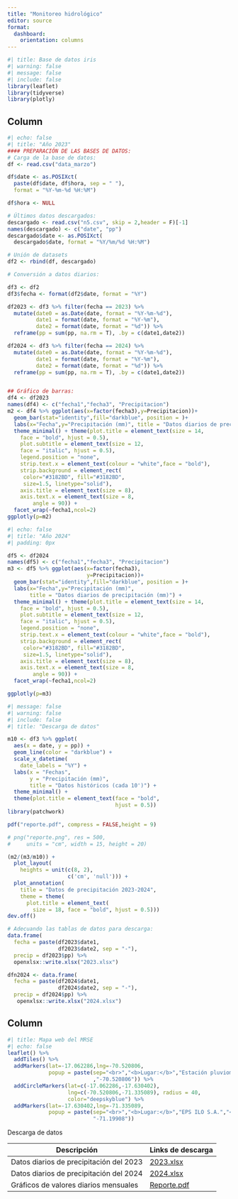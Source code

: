 ```yaml
---
title: "Monitoreo hidrológico"
editor: source
format: 
  dashboard:
    orientation: columns
---
```


```r
#| title: Base de datos iris
#| warning: false
#| message: false
#| include: false
library(leaflet)
library(tidyverse)
library(plotly)
```

## Column {.tabset width="65%"}


```r
#| echo: false
#| title: "Año 2023"
#### PREPARACIÓN DE LAS BASES DE DATOS:
# Carga de la base de datos:
df <- read.csv("data_marzo")

df$date <- as.POSIXct(
  paste(df$date, df$hora, sep = " "),
  format = "%Y-%m-%d %H:%M")

df$hora <- NULL

# Últimos datos descargados:
descargado <- read.csv("n5.csv", skip = 2,header = F)[-1]
names(descargado) <- c("date", "pp")
descargado$date <- as.POSIXct(
  descargado$date, format = "%Y/%m/%d %H:%M")

# Unión de datasets
df2 <- rbind(df, descargado)

# Conversión a datos diarios:

df3 <- df2
df3$fecha <- format(df2$date, format = "%Y")

df2023 <- df3 %>% filter(fecha == 2023) %>% 
  mutate(date0 = as.Date(date, format = "%Y-%m-%d"),
         date1 = format(date, format = "%Y-%m"),
         date2 = format(date, format = "%d")) %>% 
  reframe(pp = sum(pp, na.rm = T), .by = c(date1,date2))

df2024 <- df3 %>% filter(fecha == 2024) %>% 
  mutate(date0 = as.Date(date, format = "%Y-%m-%d"),
         date1 = format(date, format = "%Y-%m"),
         date2 = format(date, format = "%d")) %>% 
  reframe(pp = sum(pp, na.rm = T), .by = c(date1,date2))


## Gráfico de barras:
df4 <- df2023
names(df4) <- c("fecha1","fecha3", "Precipitacion")
m2 <- df4 %>% ggplot(aes(x=factor(fecha3),y=Precipitacion))+
  geom_bar(stat="identity",fill="darkblue", position = )+
  labs(x="Fecha",y="Precipitación (mm)", title = "Datos diarios de precipitación (mm)") + 
  theme_minimal() + theme(plot.title = element_text(size = 14,
    face = "bold", hjust = 0.5),
    plot.subtitle = element_text(size = 12,
    face = "italic", hjust = 0.5),
    legend.position = "none",
    strip.text.x = element_text(colour = "white",face = "bold"),
    strip.background = element_rect(
     color="#3182BD", fill="#3182BD",
     size=1.5, linetype="solid"),
    axis.title = element_text(size = 8),
    axis.text.x = element_text(size = 8,
        angle = 90)) +
  facet_wrap(~fecha1,ncol=2)
ggplotly(p=m2)
```


```r
#| echo: false
#| title: "Año 2024"
#| padding: 0px

df5 <- df2024
names(df5) <- c("fecha1","fecha3", "Precipitacion")
m3 <- df5 %>% ggplot(aes(x=factor(fecha3),
                         y=Precipitacion))+
  geom_bar(stat="identity",fill="darkblue", position = )+
  labs(x="Fecha",y="Precipitación (mm)",
       title = "Datos diarios de precipitación (mm)") + 
  theme_minimal() + theme(plot.title = element_text(size = 14,
    face = "bold", hjust = 0.5),
    plot.subtitle = element_text(size = 12,
    face = "italic", hjust = 0.5),
    legend.position = "none",
    strip.text.x = element_text(colour = "white",face = "bold"),
    strip.background = element_rect(
     color="#3182BD", fill="#3182BD",
     size=1.5, linetype="solid"),
    axis.title = element_text(size = 8),
    axis.text.x = element_text(size = 8,
        angle = 90)) +
  facet_wrap(~fecha1,ncol=2)

ggplotly(p=m3)
```


```r
#| message: false
#| warning: false
#| include: false
#| title: "Descarga de datos"

m10 <- df3 %>% ggplot(
  aes(x = date, y = pp)) +
  geom_line(color = "darkblue") +
  scale_x_datetime(
    date_labels = "%Y") +
  labs(x = "Fechas",
       y = "Precipitación (mm)",
       title = "Datos históricos (cada 10')") +
  theme_minimal() +
  theme(plot.title = element_text(face = "bold",
                                  hjust = 0.5))
library(patchwork)

pdf("reporte.pdf", compress = FALSE,height = 9)

# png("reporte.png", res = 500,
#     units = "cm", width = 15, height = 20)

(m2/(m3/m10)) + 
  plot_layout(
    heights = unit(c(8, 2),
                   c('cm', 'null'))) +
  plot_annotation(
    title = "Datos de precipitación 2023-2024",
    theme = theme(
      plot.title = element_text(
        size = 18, face = "bold", hjust = 0.5)))
dev.off()

# Adecuando las tablas de datos para descarga:
data.frame(
  fecha = paste(df2023$date1,
                df2023$date2, sep = "-"),
  precip = df2023$pp) %>%
  openxlsx::write.xlsx("2023.xlsx")

dfn2024 <- data.frame(
  fecha = paste(df2024$date1,
                df2024$date2, sep = "-"),
  precip = df2024$pp) %>% 
   openxlsx::write.xlsx("2024.xlsx")
```


## Column {width="35%"}

```r
#| title: Mapa web del MRSE
#| echo: false
leaflet() %>%
  addTiles() %>%
  addMarkers(lat=-17.062286,lng=-70.520806,
             popup = paste(sep="<br>","<b>Lugar:</b>","Estación pluviométrica","<b>Latitud:</b>","-17.062286","<b>Longitud:</b>"
                           ,"-70.520806")) %>%
  addCircleMarkers(lat=c(-17.062286,-17.630402),
                   lng=c(-70.520806,-71.335089), radius = 40,
                   color="deepskyblue") %>%
  addMarkers(lat=-17.630402,lng=-71.335089,
             popup = paste(sep="<br>","<b>Lugar:</b>","EPS ILO S.A.","<b>Latitud:</b>","-17.630402","<b>Longitud:</b>",
                           "-71.19908"))
```

Descarga de datos

| Descripción                             | Links de descarga          |
|-----------------------------------------|----------------------------|
| Datos diarios de precipitación del 2023 | [2023.xlsx](2023.xlsx)     |
| Datos diarios de precipitación del 2024 | [2024.xlsx](2024.xlsx)     |
| Gráficos de valores diarios mensuales   | [Reporte.pdf](Reporte.pdf) |



<!-- ```{r} -->
<!-- #| content: valuebox -->
<!-- #| title: "Inicio de registro" -->

<!-- list( -->
<!--   icon = "droplet", -->
<!--   color = "primary", -->
<!--   value = as.character(min(df2$date)) -->
<!-- ) -->
<!-- ``` -->

<!-- ```{r} -->
<!-- #| content: valuebox -->
<!-- #| title: "Último dato descarcargado" -->

<!-- list( -->
<!--   icon = "droplet-half", -->
<!--   color = "primary", -->
<!--   value = as.character(max(df2$date)) -->
<!-- ) -->
<!-- ``` -->

<!-- ```{r} -->
<!-- #| content: valuebox -->
<!-- #| title: "Precipitación acumulada total" -->

<!-- list( -->
<!--   icon = "droplet-fill", -->
<!--   color = "primary", -->
<!--   value = paste(sum(df2$pp), "mm") -->
<!-- ) -->
<!-- ``` -->
